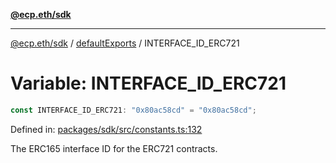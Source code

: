 [**@ecp.eth/sdk**](../../index.mdx)

***

[@ecp.eth/sdk](/sdk-reference/index.mdx) / [defaultExports](/sdk-reference/defaultExports/index.mdx) / INTERFACE\_ID\_ERC721

# Variable: INTERFACE\_ID\_ERC721

```ts
const INTERFACE_ID_ERC721: "0x80ac58cd" = "0x80ac58cd";
```

Defined in: [packages/sdk/src/constants.ts:132](https://github.com/ecp-eth/comments-monorepo/blob/main/packages/sdk/src/constants.ts#L132)

The ERC165 interface ID for the ERC721 contracts.
